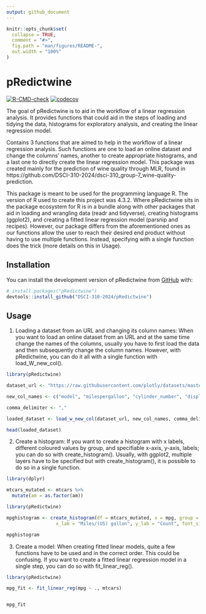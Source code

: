 ```yaml
---
output: github_document
---
```


<!-- README.md is generated from README.Rmd. Please edit that file -->

```r
knitr::opts_chunk$set(
  collapse = TRUE,
  comment = "#>",
  fig.path = "man/figures/README-",
  out.width = "100%"
)
```

# pRedictwine

<!-- badges: start -->
[![R-CMD-check](https://github.com/DSCI-310-2024/pRedictwine/actions/workflows/check-release.yaml/badge.svg)](https://github.com/DSCI-310-2024/pRedictwine/actions/workflows/check-release.yaml)
[![codecov](https://codecov.io/gh/DSCI-310-2024/pRedictwine/graph/badge.svg?token=nTh5WN6FEe)](https://codecov.io/gh/DSCI-310-2024/pRedictwine)
<!-- badges: end -->

The goal of pRedictwine is to aid in the workflow of a linear regression analysis.
It provides functions that could aid in the steps of loading and tidying the data,
histograms for exploratory analysis, and creating the linear regression model.

Contains 3 functions that are aimed to help in the workflow of a linear regression analysis. Such functions are one to load an online dataset and change the columns' names, another to create appropriate histograms, and a last one to directly create the linear regression model. This package was created mainly for the prediction of wine quality through MLR, found in  https://github.com/DSCI-310-2024/dsci-310_group-7_wine-quality-prediction.

This package is meant to be used for the programming language R. The version of R used to create this project was 4.3.2. Where pRedictwine sits in the package ecosystem for R is in a bundle along with other packages that aid in loading and wrangling data (readr and tidyverse), creating histograms (ggplot2), and creating a fitted linear regression model (parsnip and recipes). However, our package differs from the aforementioned ones as our functions allow the user to reach their desired end product without having to use multiple functions. Instead, specifying with a single function does the trick (more details on this in Usage).

## Installation

You can install the development version of pRedictwine from [GitHub](https://github.com/DSCI-310-2024/pRedictwine) with:

``` r
# install.packages("pRedictwine")
devtools::install_github("DSCI-310-2024/pRedictwine")
```

## Usage

1. Loading a dataset from an URL and changing its column names:
When you want to load an online dataset from an URL and at the same time change the names of the columns, usually you have to first load the data and then subsequently change the column names. However, with pRedictwine, you can do it all with a single function with load_W_new_col().

```r
library(pRedictwine)

dataset_url <- "https://raw.githubusercontent.com/plotly/datasets/master/mtcars.csv"

new_col_names <- c("model", "milespergallon", "cylinder_number", "displacement", "horsepower", "rear_axle_ratio", "weight", "quartermiletime", "engine", "transmission", "forwardgears", "carb")

comma_delimiter <- ","

loaded_dataset <- load_w_new_col(dataset_url, new_col_names, comma_delimiter)

head(loaded_dataset)
```

2. Create a histogram:
If you want to create a histogram with x labels, different coloured values by group, and specifiable x-axis, y-axis, labels; you can do so with create_histogram(). Usually, with ggplot2, multiple layers have to be specified but with create_histogram(), it is possible to do so in a single function.
```r
library(dplyr)

mtcars_mutated <- mtcars %>%
  mutate(am = as.factor(am))
```

```r
library(pRedictwine)

mpghistogram <- create_histogram(df = mtcars_mutated, x = mpg, group = am,
                  x_lab = "Miles/(US) gallon", y_lab = "Count", font_size = 10.5)

mpghistogram

```

3. Create a model:
When creating fitted linear models, quite a few functions have to be used and in the correct order. This could be confusing. If you want to create a fitted linear regression model in a single step, you can do so with fit_linear_reg().

```r
library(pRedictwine)

mpg_fit <- fit_linear_reg(mpg ~ ., mtcars)


mpg_fit
```
